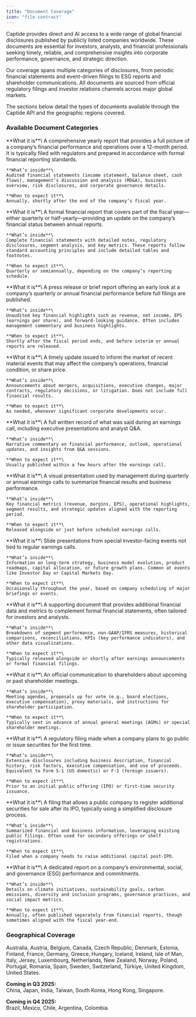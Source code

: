 ```yaml
---
title: "Document Coverage"
icon: "file-contract"
---
```


Captide provides direct and AI access to a wide range of global financial disclosures published by publicly listed companies worldwide. These documents are essential for investors, analysts, and financial professionals seeking timely, reliable, and comprehensive insights into corporate performance, governance, and strategic direction.

Our coverage spans multiple categories of disclosures, from periodic financial statements and event-driven filings to ESG reports and shareholder communications. All documents are sourced from official regulatory filings and investor relations channels across major global markets.

The sections below detail the types of documents available through the Captide API and the geographic regions covered.

### Available Document Categories

<AccordionGroup>
  <Accordion title="Annual Financial Reports (10-K equivalent)">
    **What it is**\
    A comprehensive yearly report that provides a full picture of a company’s financial performance and operations over a 12-month period. It is typically filed with regulators and prepared in accordance with formal financial reporting standards.

    **What’s inside**\
    Audited financial statements (income statement, balance sheet, cash flows), management’s discussion and analysis (MD&A), business overview, risk disclosures, and corporate governance details.

    **When to expect it**\
    Annually, shortly after the end of the company’s fiscal year.
  </Accordion>
  <Accordion title="Interim Financial Reports (10-Q equivalent)">
    **What it is**\
    A formal financial report that covers part of the fiscal year—either quarterly or half-yearly—providing an update on the company’s financial status between annual reports.

    **What’s inside**\
    Complete financial statements with detailed notes, regulatory disclosures, segment analysis, and key metrics. These reports follow standard accounting principles and include detailed tables and footnotes.

    **When to expect it**\
    Quarterly or semiannually, depending on the company’s reporting schedule.
  </Accordion>
  <Accordion title="Earnings Releases (8-K Item 2.02 equivalent)">
    **What it is**\
    A press release or brief report offering an early look at a company’s quarterly or annual financial performance before full filings are published.

    **What’s inside**\
    Unaudited key financial highlights such as revenue, net income, EPS (earnings per share), and forward-looking guidance. Often includes management commentary and business highlights.

    **When to expect it**\
    Shortly after the fiscal period ends, and before interim or annual reports are released.
  </Accordion>
  <Accordion title="Current Reports (8-K equivalent)">
    **What it is**\
    A timely update issued to inform the market of recent material events that may affect the company’s operations, financial condition, or share price.

    **What’s inside**\
    Announcements about mergers, acquisitions, executive changes, major contracts, regulatory decisions, or litigation. Does not include full financial results.

    **When to expect it**\
    As needed, whenever significant corporate developments occur.
  </Accordion>
  <Accordion title="Earnings Call Transcripts">
    **What it is**\
    A full written record of what was said during an earnings call, including executive presentations and analyst Q&A.

    **What’s inside**\
    Narrative commentary on financial performance, outlook, operational updates, and insights from Q&A sessions.

    **When to expect it**\
    Usually published within a few hours after the earnings call.
  </Accordion>
  <Accordion title="Earnings Call Slides">
    **What it is**\
    A visual presentation used by management during quarterly or annual earnings calls to summarize financial results and business performance.

    **What’s inside**\
    Key financial metrics (revenue, margins, EPS), operational highlights, segment results, and strategic updates aligned with the reporting period.

    **When to expect it**\
    Released alongside or just before scheduled earnings calls.
  </Accordion>
  <Accordion title="Special Events Slides">
    **What it is**\
    Slide presentations from special investor-facing events not tied to regular earnings calls.

    **What’s inside**\
    Information on long-term strategy, business model evolution, product roadmaps, capital allocation, or future growth plans. Common at events like Investor Day or Capital Markets Day.

    **When to expect it**\
    Occasionally throughout the year, based on company scheduling of major briefings or events.
  </Accordion>
  <Accordion title="Supplemental Financial Information">
    **What it is**\
    A supporting document that provides additional financial data and metrics to complement formal financial statements, often tailored for investors and analysts.

    **What’s inside**\
    Breakdowns of segment performance, non-GAAP/IFRS measures, historical comparisons, reconciliations, KPIs (key performance indicators), and other data visualizations.

    **When to expect it**\
    Typically released alongside or shortly after earnings announcements or formal financial filings.
  </Accordion>
  <Accordion title="Shareholder Meeting Notices (DEF 14A equivalent)">
    **What it is**\
    An official communication to shareholders about upcoming or past shareholder meetings.

    **What’s inside**\
    Meeting agendas, proposals up for vote (e.g., board elections, executive compensation), proxy materials, and instructions for shareholder participation.

    **When to expect it**\
    Typically sent in advance of annual general meetings (AGMs) or special shareholder meetings.
  </Accordion>
  <Accordion title="Initial Registration Statements (S-1 equivalent)">
    **What it is**\
    A regulatory filing made when a company plans to go public or issue securities for the first time.

    **What’s inside**\
    Extensive disclosures including business description, financial history, risk factors, executive compensation, and use of proceeds. Equivalent to Form S-1 (US domestic) or F-1 (foreign issuers).

    **When to expect it**\
    Prior to an initial public offering (IPO) or first-time security issuance.
  </Accordion>
  <Accordion title="Follow-On Registration Statements (S-3 equivalent)">
    **What it is**\
    A filing that allows a public company to register additional securities for sale after its IPO, typically using a simplified disclosure process.

    **What’s inside**\
    Summarized financial and business information, leveraging existing public filings. Often used for secondary offerings or shelf registrations.

    **When to expect it**\
    Filed when a company needs to raise additional capital post-IPO.
  </Accordion>
  <Accordion title="Corporate Sustainability Reports">
    **What it is**\
    A dedicated report on a company’s environmental, social, and governance (ESG) performance and commitments.

    **What’s inside**\
    Details on climate initiatives, sustainability goals, carbon emissions, diversity and inclusion programs, governance practices, and social impact metrics.

    **When to expect it**\
    Annually, often published separately from financial reports, though sometimes aligned with the fiscal year-end.
  </Accordion>
</AccordionGroup>

### Geographical Coverage

<Card title="Available Countries (as of Jul 27, 2025)" img="https://cdn.prod.website-files.com/65f897933a66df2bd38e3b19/687e1bdad79c166723fe3aaf_worldwide-coverage2.avif">
  Australia, Austria, Belgium, Canada, Czech Republic, Denmark, Estonia, Finland, France, Germany, Greece, Hungary, Iceland, Ireland, Isle of Man, Italy, Jersey, Luxembourg, Netherlands, New Zealand, Norway, Poland, Portugal, Romania, Spain, Sweden, Switzerland, Türkiye, United Kingdom, United States.

  **Coming in Q3 2025:**\
  China, Japan, India, Taiwan, South Korea, Hong Kong, Singapore.

  **Coming in Q4 2025:**\
  Brazil, Mexico, Chile, Argentina, Colombia.
</Card>